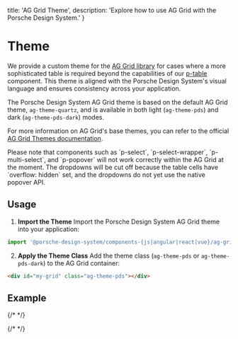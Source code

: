 
  title: 'AG Grid Theme',
  description: 'Explore how to use AG Grid with the Porsche Design System.'
}

# Theme

We provide a custom theme for the [AG Grid library](https://ag-grid.com) for cases where a more sophisticated table is
required beyond the capabilities of our [p-table](components/table/examples) component. This theme is aligned with the
Porsche Design System's visual language and ensures consistency across your application.

The Porsche Design System AG Grid theme is based on the default AG Grid theme, `ag-theme-quartz`, and is available in
both light (`ag-theme-pds`) and dark (`ag-theme-pds-dark`) modes.

For more information on AG Grid's base themes, you can refer to the official
[AG Grid Themes documentation](https://ag-grid.com/javascript-data-grid/themes).

<Notification heading="Attention" state="warning">
  Please note that components such as `p-select`, `p-select-wrapper`, `p-multi-select`, and `p-popover` will not work correctly within the AG Grid at the moment.
  The dropdowns will be cut off because the table cells have `overflow: hidden` set, and the dropdowns do not yet use the native popover API.
</Notification>

## Usage

1. **Import the Theme**
Import the Porsche Design System AG Grid theme into your application:

```js
import '@porsche-design-system/components-{js|angular|react|vue}/ag-grid/theme.css';
   ```

2. **Apply the Theme Class**
Add the theme class (`ag-theme-pds` or `ag-theme-pds-dark`) to the AG Grid container:

```html
<div id="my-grid" class="ag-theme-pds"></div>
   ```

## Example

{/* <Playground :frameworkMarkup="AGGridExamples" :config="{ ...config, withoutDemo: true }" :externalStackBlitzDependencies="externalStackBlitzDependencies"></Playground> */}

{/* <script lang="ts">

  @Component
  config = { themeable: true, spacing: 'inline', embedStackblitz: true };

  get theme(): Theme {
  return this.$store.getters.playgroundTheme;
}

  get activeFramework(): Framework {
  return this.$store.getters.selectedFramework;
}

  get externalStackBlitzDependencies(): ExternalDependency[] {
  if (this.activeFramework === 'angular') {
  return ['ag-grid-community', 'ag-grid-angular'];
} else if (this.activeFramework === 'react') {
  return ['ag-grid-community', 'ag-grid-react'];
} else if (this.activeFramework === 'vue') {
  return ['ag-grid-community', 'ag-grid-vue3'];
} else {
  return ['ag-grid-community'];
}
}

  AGGridExamples = getAgGridCodeSamples();
}
</script> */}

